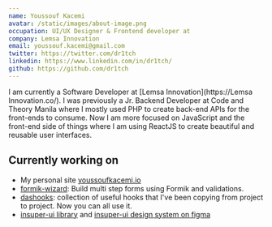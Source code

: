 ```yaml
---
name: Youssouf Kacemi
avatar: /static/images/about-image.png
occupation: UI/UX Designer & Frontend developer at
company: Lemsa Innovation
email: youssouf.kacemi@gmail.com
twitter: https://twitter.com/dr1tch
linkedin: https://www.linkedin.com/in/dr1tch/
github: https://github.com/dr1tch
---
```


I am currently a Software Developer at [Lemsa Innovation](https://Lemsa Innovation.co/).
I was previously a Jr. Backend Developer at Code and Theory Manila
where I mostly used PHP to create back-end APIs for the front-ends to consume.
Now I am more focused on JavaScript and the front-end side of things
where I am using ReactJS to create beautiful and reusable user interfaces.

## Currently working on

- My personal site [youssoufkacemi.io](/)
- [formik-wizard](https://github.com/dr1tch/formik-wizard): Build multi step forms using Formik and validations.
- [dashooks](https://github.com/dr1tch/dashooks): collection of useful hooks that I've been copying from project to project. Now you can all use it.
- [insuper-ui library](https://github.com/dr1tch/insuper-ui) and [insuper-ui design system on figma](https://dribbble.com/dr1tch/)
